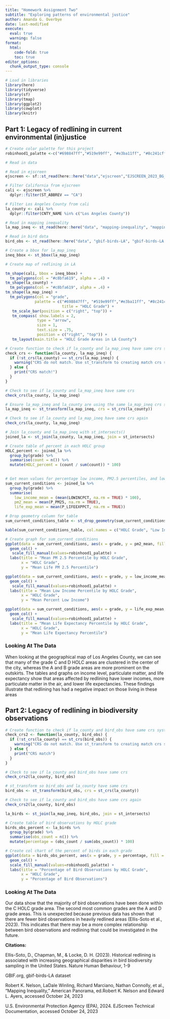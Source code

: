 ```yaml
---
title: "Homework Assignment Two"
subtitle: "Exploring patterns of environmental justice"
author: Amanda G. Overbye
date: last-modified
execute: 
  eval: true
  warning: false
format:
  html:
    code-fold: true
    toc: true
editor_options: 
  chunk_output_type: console
---
```


```r
# Load in libraries
library(here)
library(tidyverse)
library(sf)
library(tmap)
library(ggplot2)
library(cowplot)
library(knitr)
```

## Part 1: Legacy of redlining in current environmental (in)justice

```r
# Create color palette for this project
robinhood1_palatte <-c("#698847ff","#519e99ff", "#e3ba11ff", "#8c241cff", "#8f592aff")

```

```r
# Read in data

# Read in ejscreen
ejscreen <- sf::st_read(here::here("data","ejscreen","EJSCREEN_2023_BG_StatePct_with_AS_CNMI_GU_VI.gdb"))

# Filter California from ejscreen
cali <- ejscreen %>%
  dplyr::filter(ST_ABBREV == "CA")

# Filter Los Angeles County from cali
la_county <- cali %>%
  dplyr::filter(CNTY_NAME %in% c("Los Angeles County"))

# Read in mapping inequality 
la_map_ineq <- st_read(here::here("data", "mapping-inequality", "mapping-inequality-los-angeles.json"))

# Read in bird data 
bird_obs <- st_read(here::here("data", "gbif-birds-LA", "gbif-birds-LA.shp"))

```

```r
# Create a bbox for la_map_ineq
ineq_bbox <- st_bbox(la_map_ineq)
```

```r
# Create map of redlining in LA

tm_shape(cali, bbox = ineq_bbox) +
  tm_polygons(col = "#c8bfa619", alpha = .4) +
tm_shape(la_county) +
  tm_polygons(col = "#c8bfa619", alpha = .4) +
tm_shape(la_map_ineq) +
  tm_polygons(col = "grade", 
             palette = c("#698847ff", "#519e99ff","#e3ba11ff", "#8c241cff", "#8f592aff"),
                         title = "HOLC Grade") +
   tm_scale_bar(position = c("right", "top")) +
   tm_compass( show.labels = 2, 
              type = "arrow",
              size = 1, 
              text.size = .75,
              position = c("right", "top")) + 
   tm_layout(main.title = "HOLC Grade Areas in LA County")
```

```r
# Create function to check if la_county and la_map_ineq have same crs system
check_crs <- function(la_county, la_map_ineq) {
  if (!st_crs(la_county) == st_crs(la_map_ineq)) {
    warning("CRS do not match. Use st_transform to creating match crs systems.")
  } else {
    print("CRS match!")
  }
}
```

```r
# Check to see if la_county and la_map_ineq have same crs
check_crs(la_county, la_map_ineq)
```

```r
# Ensure la_map_ineq and la_county are using the same la_map_ineq crs system
la_map_ineq <- st_transform(la_map_ineq, crs = st_crs(la_county))
```

```r
# Check to see if la_county and la_map_ineq have same crs again
check_crs(la_county, la_map_ineq)
```

```r
# Join la_county and la_map_ineq with st_intersects()
joined_la <- st_join(la_county, la_map_ineq, join = st_intersects)
```

```r
# Create table of percent in each HOLC group
HOLC_percent <- joined_la %>%
  group_by(grade) %>%
  summarise(count = n()) %>%
  mutate(HOLC_percent = (count / sum(count)) * 100)
  
```

```r
# Get mean values for percentage low income, PM2.5 percentiles, and low life expediency percentiles
sum_current_conditions <- joined_la %>%
  group_by(grade) %>%
  summarise( 
    low_income_mean = (mean(LOWINCPCT, na.rm = TRUE) * 100),
    pm2_mean = mean(P_PM25, na.rm = TRUE),
    life_exp_mean = mean(P_LIFEEXPPCT, na.rm = TRUE))
```

```r
# Drop geometry column for table
sum_current_conditions_table <- st_drop_geometry(sum_current_conditions)
```

```r
kable(sum_current_conditions_table, col.names = c("HOLC Grade", "Low Income Percentage", "PM2.5 Mean Percentile", "Low Life Expectancy Percentile"))
```

```r
# Create graph for sum_current_conditions
ggplot(data = sum_current_conditions, aes(x = grade, y = pm2_mean, fill = grade)) +
  geom_col() +
   scale_fill_manual(values=robinhood1_palatte) +
  labs(title = "Mean PM 2.5 Percentile by HOLC Grade", 
       x = "HOLC Grade", 
       y = "Mean Life PM 2.5 Percentile")

ggplot(data = sum_current_conditions, aes(x = grade, y = low_income_mean, fill = grade)) +
  geom_col() +
   scale_fill_manual(values=robinhood1_palatte) +
  labs(title = "Mean Low Income Percentile by HOLC Grade", 
       x = "HOLC Grade", 
       y = "Mean Percent Low Income")

ggplot(data = sum_current_conditions, aes(x = grade, y = life_exp_mean, fill = grade)) +
  geom_col() +
   scale_fill_manual(values=robinhood1_palatte) +
  labs(title = "Mean Life Expectancy Percentile by HOLC Grade", 
       x = "HOLC Grade", 
       y = "Mean Life Expectancy Percentile")
```

### Looking At The Data

When looking at the geographical map of Los Angeles County, we can see that many of the grade C and D HOLC areas are clustered in the center of the city, whereas the A and B grade areas are more prominent on the outskirts. The tables and graphs on income level, particulate matter, and life expectancy show that areas affected by redlining have lower incomes, more particulate matter in the air, and lower life expectancies. These findings illustrate that redlining has had a negative impact on those living in these areas

## Part 2: Legacy of redlining in biodiversity observations

```r
# Create function to check if la_county and bird_obs have same crs system
check_crs2 <- function(la_county, bird_obs) {
  if (!st_crs(la_county) == st_crs(bird_obs)) {
    warning("CRS do not match. Use st_transform to creating match crs systems.")
  } else {
    print("CRS match")
  }
}
```

```r
# Check to see if la_county and bird_obs have same crs
check_crs2(la_county, bird_obs)
```

```r
# st_transform so bird_obs and la_county have same crs
bird_obs <- st_transform(bird_obs, crs = st_crs(la_county))
```

```r
# Check to see if la_county and bird_obs have same crs again
check_crs2(la_county, bird_obs)
```

```r
la_birds <- st_join(la_map_ineq, bird_obs, join = st_intersects)
```

```r
# Create table of bird observations by HOLC grade
birds_obs_percent <- la_birds %>%
  group_by(grade) %>%
  summarise(obs_count = n()) %>%
  mutate(percentage = (obs_count / sum(obs_count)) * 100)
```

```r
# Create col chart of the percent of birds in each grade
ggplot(data = birds_obs_percent, aes(x = grade, y = percentage, fill = grade)) +
  geom_col() +
  scale_fill_manual(values=robinhood1_palatte) +
  labs(title = "Percentage of Bird Observations by HOLC Grade", 
       x = "HOLC Grade", 
       y = "Percentage of Bird Observations")
```

### Looking At The Data

Our data show that the majority of bird observations have been done within the C HOLC grade area. The second most common grades are the A and D grade areas. This is unexpected because previous data has shown that there are fewer bird observations in heavily redlined areas (Ellis-Soto et al., 2023). This indicates that there may be a more complex relationship between bird observations and redlining that could be investigated in the future.

**Citations:**

Ellis-Soto, D., Chapman, M., & Locke, D. H. (2023). Historical redlining is associated with increasing geographical disparities in bird biodiversity sampling in the United States. Nature Human Behaviour, 1-9

GBIF.org, gbif-birds-LA dataset

Robert K. Nelson, LaDale Winling, Richard Marciano, Nathan Connolly, et al., “Mapping Inequality,” American Panorama, ed.Robert K. Nelson and Edward L. Ayers, accessed October 24, 2023

U.S. Environmental Protection Agency (EPA), 2024. EJScreen Technical Documentation, accessed October 24, 2023
